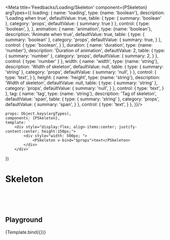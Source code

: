 
<Meta title='Feedbacks/Loading/Skeleton' component={PSkeleton} argTypes={{
    loading: {
        name: 'loading',
        type: {name: 'boolean'},
        description: 'Loading when true',
        defaultValue: true,
        table: {
            type: {
                summary: 'boolean'
            },
            category: 'props',
            defaultValue: {
                summary: true
            }
        },
        control: {
            type: 'boolean',
        },
    },
    animation: {
        name: 'animation',
        type: {name: 'boolean'},
        description: 'Animate when true',
        defaultValue: true,
        table: {
            type: {
                summary: 'boolean'
            },
            category: 'props',
            defaultValue: {
                summary: true,
            }
        },
        control: {
            type: 'boolean',
        }
    },
    duration: {
        name: 'duration',
        type: {name: 'number'},
        description: 'Duration of animation',
        defaultValue: 2,
        table: {
            type: {
                summary: 'number'
            },
            category: 'props',
            defaultValue: {
                summary: 2,
            }
        },
        control: {
            type: 'number'
        }
    },
    width: {
        name: 'width',
        type: {name: 'string'},
        description: 'Width of skeleton',
        defaultValue: null,
        table: {
            type: {
                summary: 'string'
            },
            category: 'props',
            defaultValue: {
                summary: 'null',
            }
        },
        control: {
            type: 'text',
        }
    },
    height: {
        name: 'height',
        type: {name: 'string'},
        description: 'Width of skeleton',
        defaultValue: null,
        table: {
            type: {
                summary: 'string'
            },
            category: 'props',
            defaultValue: {
                summary: 'null',
            }
        },
        control: {
            type: 'text',
        }
    },
    tag: {
        name: 'tag',
        type: {name: 'string'},
        description: 'Tag of skeleton',
        defaultValue: 'span',
        table: {
            type: {
                summary: 'string'
            },
            category: 'props',
            defaultValue: {
                summary: 'span',
            }
        },
        control: {
            type: 'text',
        }
    },
}}/>

    props: Object.keys(argTypes),
    components: {PSkeleton},
    template: `
        <div style="display:flex; align-items:center; justify-content:center; height:150px;">
            <div style="width: 500px; ">
                <PSkeleton v-bind="$props">text</PSkeleton>
            </div>
        </div>`
})

# Skeleton

<br/>
<br/>
<br/>

## Playground

<Canvas>
    <Story name="playground" height="150px">
        {Template.bind({})}
    </Story>
</Canvas>

<ArgsTable story="playground" />
